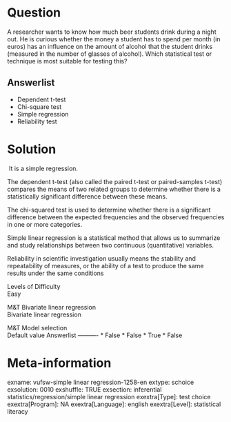 Question
========
A researcher wants to know how much beer students drink during a night
out. He is curious whether the money a student has to spend per month
(in euros) has an influence on the amount of alcohol that the student
drinks (measured in the number of glasses of alcohol). Which statistical
test or technique is most suitable for testing this?

Answerlist
----------
* Dependent t-test
* Chi-square test
* Simple regression
* Reliability test

Solution
========





 It is a simple regression.  
  
The dependent t-test (also called the paired t-test or paired-samples
t-test) compares the means of two related groups to determine whether
there is a statistically significant difference between these means.  
  
The chi-squared test is used to determine whether there is a significant
difference between the expected frequencies and the observed frequencies
in one or more categories.  
  
Simple linear regression is a statistical method that allows us to
summarize and study relationships between two continuous (quantitative)
variables.  
  
Reliability in scientific investigation usually means the stability and
repeatability of measures, or the ability of a test to produce the same
results under the same conditions





Levels of Difficulty  
Easy

M&T Bivariate linear regression  
Bivariate linear regression

M&T Model selection  
Default value
Answerlist
----------
* False
* False
* True
* False

Meta-information
================
exname: vufsw-simple linear regression-1258-en
extype: schoice
exsolution: 0010
exshuffle: TRUE
exsection: inferential statistics/regression/simple linear regression
exextra[Type]: test choice
exextra[Program]: NA
exextra[Language]: english
exextra[Level]: statistical literacy

